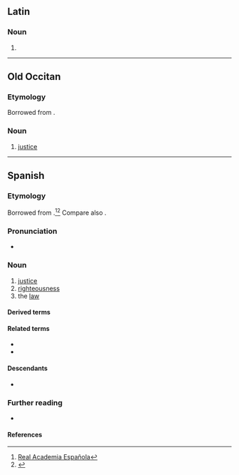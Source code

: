 {{also|Justicia|justícia}}
==Latin==

===Noun===
{{la-noun|jūsticia<1>}}

# {{alternative spelling of|la|iustitia}}

----

==Old Occitan==

===Etymology===
Borrowed from {{bor|pro|la|iūstitia||justice}}.

===Noun===
{{pro-noun|f|-}}

# [[justice]]

----

==Spanish==

===Etymology===
Borrowed from {{bor|es|la|iūstitia||justice}}.<ref>[http://buscon.rae.es/draeI/SrvltConsulta?TIPO_BUS=3&LEMA=jussticia Real Academia Española]</ref><ref>{{cite-web |title=Notes on the Development of -kj-,-tj- in Spanish and Portuguese |url=http://www6.ocn.ne.jp/~wil/kjtj07.12.13.pdf |accessdate=6 February 2012 |archiveurl=https://web.archive.org/web/20120207191047/http://www6.ocn.ne.jp/~wil/kjtj07.12.13.pdf |archivedate=7 February 2012 }}</ref> Compare also {{m|es|justeza}}.

===Pronunciation===
{{es-IPA}}
* {{hyph|es|jus|ti|cia}}

===Noun===
{{es-noun|f}}

# [[justice]]
# [[righteousness]]
# the [[law]]

====Derived terms====
{{der3|es
|ajusticiar
|en justicia
|justicia mayor
|justicia social
|justiciero
|sala de justicia
|sol de justicia
|tribunal de justicia}}

====Related terms====
* {{l|es|justo}}
* {{l|es|justificar}}

====Descendants====
* {{desc|tl|hustisya|bor=1}}

===Further reading===
* {{R:es:DRAE}}

====References====
<references/>